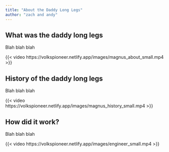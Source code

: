```yaml
---
title: "About the Daddy Long Legs"
author: "zach and andy"
---
```


## What was the daddy long legs

Blah blah blah


{{< video https://volkspioneer.netlify.app/images/magnus_about_small.mp4 >}}


## History of the daddy long legs


Blah blah blah


{{< video https://volkspioneer.netlify.app/images/magnus_history_small.mp4 >}}


## How did it work?

Blah blah blah


{{< video https://volkspioneer.netlify.app/images/engineer_small.mp4 >}}